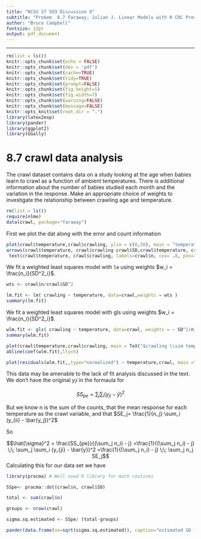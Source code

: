```yaml
---
title: "NCSU ST 503 Discussion 8"
subtitle: "Probem  8.7 Faraway, Julian J. Linear Models with R CRC Press."
author: "Bruce Campbell"
fontsize: 12pt
output: pdf_document
---
```


---
```r
rm(list = ls())
knitr::opts_chunk$set(echo = FALSE)
knitr::opts_chunk$set(dev = 'pdf')
knitr::opts_chunk$set(cache=TRUE)
knitr::opts_chunk$set(tidy=TRUE)
knitr::opts_chunk$set(prompt=FALSE)
knitr::opts_chunk$set(fig.height=5)
knitr::opts_chunk$set(fig.width=7)
knitr::opts_chunk$set(warning=FALSE)
knitr::opts_chunk$set(message=FALSE)
knitr::opts_knit$set(root.dir = ".")
library(latex2exp)   
library(pander)
library(ggplot2)
library(GGally)
```

# 8.7 crawl data analysis

The crawl dataset contains data on a study looking at the age when babies learn to crawl as a function of ambient temperatures. There is additional information about the number of babies studied each month and the variation in the response. Make an appropriate choice of weights to investigate the relationship between crawling age and temperature.

```r
rm(list = ls())
require(nlme)
data(crawl, package="faraway")
```

First we plot the dat along with the error and count information

```r
plot(crawl$temperature,crawl$crawling, ylim = c(0,50), main = "temperature versus crawling with error bars and counts ")
arrows(crawl$temperature, crawl$crawling-crawl$SD,crawl$temperature, crawl$crawling+crawl$SD, length=0.05, angle=90, code=3)
 text(crawl$temperature, crawl$crawling, labels=crawl$n, cex= .8, pos=3, col='red')
```

We fit a weighted least squares model with  ```lm``` using weights $w_i = \frac{n_i}{SD^2_i}$.  

 
```r
wts <- crawl$n/crawl$SD^2

lm.fit <- lm( crawling ~ temperature, data=crawl,weights = wts )
summary(lm.fit)
```

We fit a weighted least squares model with gls using weights $w_i = \frac{n_i}{SD^2_i}$.  

```r
wlm.fit <- gls( crawling ~ temperature, data=crawl, weights = ~ SD^2/n)
summary(wlm.fit)

plot(crawl$temperature,crawl$crawling, main = TeX("$crawling \\sim temperature$ weighted regression with count as weight"))
abline(coef(wlm.fit),lty=5)

plot(residuals(wlm.fit,,type="normalized") ~ temperature,crawl, main ="Normalized residuals versus temperature")
```

This data may be amenable to the lack of fit analysis discussed in the text.  We don't have the original $y_ii$ in the formaula for 

$$SS_{pe} = \sum_j \sum_i (y_{ji} - \bar{y})^2$$

But we know n is the sum of the counts, that the mean response for each temperature as the crawl variable, and that $SE_j= \frac{1}{n_j} \sum_i (y_{ii} - \bar{y_j})^2$


So 

$$\hat{\sigma}^2 = \frac{SS_{pe}}{(\sum_j n_i) - j} =\frac{1}{(\sum_j n_i) - j}   \;\; \sum_j \sum_i (y_{ji} - \bar{y})^2 =\frac{1}{(\sum_j n_i) - j} \;\; \sum_j n_j SE_j$$
Calculating this for our data set we have 

```r
library(pracma) # Well used R library for math routines

SSpe<- pracma::dot(crawl$n, crawl$SD)

total <- sum(crawl$n)

groups <- nrow(crawl)

sigma.sq.estimated <- SSpe/ (total-groups)

pander(data.frame(se=sqrt(sigma.sq.estimated)), caption="estimated SD from the repeated predictor values")

```
















